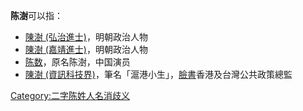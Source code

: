 '''陈澍'''可以指：
* [[陳澍_(弘治進士)|陳澍 (弘治進士)]]，明朝政治人物
* [[陳澍_(嘉靖進士)|陳澍 (嘉靖進士)]]，明朝政治人物
* [[陈数|陈数]]，原名陈澍，中国演员
* [[陳澍_(資訊科技界)|陳澍 (資訊科技界)]]，筆名「滬港小生」，[[臉書|臉書]]香港及台灣公共政策總監

{{disambig}}

[[Category:二字陈姓人名消歧义|Category:二字陈姓人名消歧义]]
